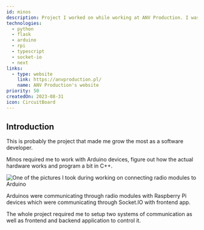 ```yaml
---
id: minos
description: Project I worked on while working at ANV Production. I was responsible for creating a whole ecosystem of wirelessly communicating devices.
technologies:
  - python
  - flask
  - arduino
  - rpi
  - typescript
  - socket-io
  - next
links:
  - type: website
    link: https://anvproduction.pl/
    name: ANV Production's website
priority: 50
createdOn: 2023-08-31
icon: CircuitBoard
---
```



## Introduction

This is probably the project that made me grow the most as a software developer.

Minos required me to work with Arduino devices, figure out how the actual hardware works and program a bit in C++.

<Img
  alt="One of the pictures I took during working on connecting radio modules to Arduino"
  src="minos"
/>

Arduinos were communicating through radio modules with Raspberry Pi devices which were communicating through Socket.IO with frontend app.

The whole project required me to setup two systems of communication as well as frontend and backend application to control it.
